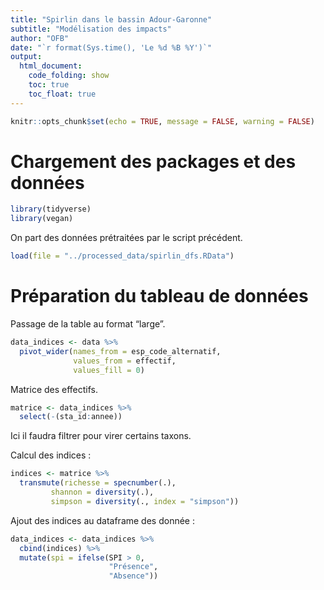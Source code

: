 ```yaml
---
title: "Spirlin dans le bassin Adour-Garonne"
subtitle: "Modélisation des impacts"
author: "OFB"
date: "`r format(Sys.time(), 'Le %d %B %Y')`"
output:
  html_document:
    code_folding: show
    toc: true
    toc_float: true
---
```


```r
knitr::opts_chunk$set(echo = TRUE, message = FALSE, warning = FALSE)
```

# Chargement des packages et des données

```r
library(tidyverse)
library(vegan)
```

On part des données prétraitées par le script précédent.

```r
load(file = "../processed_data/spirlin_dfs.RData")
```


# Préparation du tableau de données

Passage de la table au format "large".

```r
data_indices <- data %>% 
  pivot_wider(names_from = esp_code_alternatif,
              values_from = effectif,
              values_fill = 0)
```

Matrice des effectifs.

```r
matrice <- data_indices %>%
  select(-(sta_id:annee))
```

Ici il faudra filtrer pour virer certains taxons.

Calcul des indices :

```r
indices <- matrice %>% 
  transmute(richesse = specnumber(.),
         shannon = diversity(.),
         simpson = diversity(., index = "simpson"))
```

Ajout des indices au dataframe des donnée :

```r
data_indices <- data_indices %>%
  cbind(indices) %>% 
  mutate(spi = ifelse(SPI > 0,
                      "Présence",
                      "Absence"))
```

